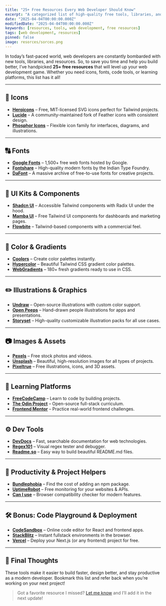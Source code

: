 ```yaml
---
title: "25+ Free Resources Every Web Developer Should Know"
excerpt: "A categorized list of high-quality free tools, libraries, and design assets for modern web developers."
date: "2025-04-04T00:00:00.000Z"
modifiedDate: "2025-04-04T00:00:00.000Z"
keywords: [resources, tools, web development, free resources]
tags: [web development, resources]
pinned: false
image: resorces/sorces.png
---
```


In today’s fast-paced world, web developers are constantly bombarded with new tools, libraries, and resources. So, to save you time and help you build better, I’ve handpicked **25+ free resources** that will level up your web development game. Whether you need icons, fonts, code tools, or learning platforms, this list has it all!

---

## 🎯 Icons

- **[Heroicons](https://heroicons.com)** – Free, MIT-licensed SVG icons perfect for Tailwind projects.
- **[Lucide](https://lucide.dev/)** – A community-maintained fork of Feather icons with consistent design.
- **[Phosphor Icons](https://phosphoricons.com/)** – Flexible icon family for interfaces, diagrams, and illustrations.

---

## 🔠 Fonts

- **[Google Fonts](https://fonts.google.com)** – 1,500+ free web fonts hosted by Google.
- **[Fontshare](https://www.fontshare.com/)** – High-quality modern fonts by the Indian Type Foundry.
- **[DaFont](https://www.dafont.com/)** – A massive archive of free-to-use fonts for creative projects.

---

## 🧱 UI Kits & Components

- **[Shadcn UI](https://ui.shadcn.com)** – Accessible Tailwind components with Radix UI under the hood.
- **[Mamba UI](https://mambaui.com/)** – Free Tailwind UI components for dashboards and marketing pages.
- **[Flowbite](https://flowbite.com/)** – Tailwind-based components with a commercial feel.

---

## 🎨 Color & Gradients

- **[Coolors](https://coolors.co/)** – Create color palettes instantly.
- **[Hypercolor](https://hypercolor.dev/)** – Beautiful Tailwind CSS gradient color palettes.
- **[WebGradients](https://webgradients.com/)** – 180+ fresh gradients ready to use in CSS.

---

## ✏️ Illustrations & Graphics

- **[Undraw](https://undraw.co/illustrations)** – Open-source illustrations with custom color support.
- **[Open Peeps](https://www.openpeeps.com/)** – Hand-drawn people illustrations for apps and presentations.
- **[Storyset](https://storyset.com/)** – High-quality customizable illustration packs for all use cases.

---

## 📷 Images & Assets

- **[Pexels](https://pexels.com)** – Free stock photos and videos.
- **[Unsplash](https://unsplash.com)** – Beautiful, high-resolution images for all types of projects.
- **[Pixeltrue](https://www.pixeltrue.com/illustrations)** – Free illustrations, icons, and 3D assets.

---

## 🧠 Learning Platforms

- **[FreeCodeCamp](https://www.freecodecamp.org/)** – Learn to code by building projects.
- **[The Odin Project](https://www.theodinproject.com/)** – Open-source full-stack curriculum.
- **[Frontend Mentor](https://www.frontendmentor.io/)** – Practice real-world frontend challenges.

---

## ⚙️ Dev Tools

- **[DevDocs](https://devdocs.io/)** – Fast, searchable documentation for web technologies.
- **[Regex101](https://regex101.com/)** – Visual regex tester and debugger.
- **[Readme.so](https://readme.so/)** – Easy way to build beautiful README.md files.

---

## 🧩 Productivity & Project Helpers

- **[Bundlephobia](https://bundlephobia.com/)** – Find the cost of adding an npm package.
- **[UptimeRobot](https://uptimerobot.com/)** – Free monitoring for your websites & APIs.
- **[Can I use](https://caniuse.com/)** – Browser compatibility checker for modern features.

---

## 🛠️ Bonus: Code Playground & Deployment

- **[CodeSandbox](https://codesandbox.io/)** – Online code editor for React and frontend apps.
- **[StackBlitz](https://stackblitz.com/)** – Instant fullstack environments in the browser.
- **[Vercel](https://vercel.com/)** – Deploy your Next.js (or any frontend) project for free.

---

## 💬 Final Thoughts

These tools make it easier to build faster, design better, and stay productive as a modern developer. Bookmark this list and refer back when you’re working on your next project!

> Got a favorite resource I missed? [Let me know](mailto:abish6338@gmail.com) and I’ll add it in the next update!
